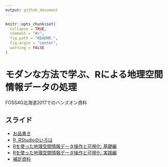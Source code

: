 ```yaml
---
output: github_document
---
```


<!-- README.md is generated from README.Rmd. Please edit that file -->

```r
knitr::opts_chunk$set(
  collapse = TRUE,
  comment = "#>",
  fig.path = "README-",
  fig.argin = "center",
  warning = FALSE
)
```

# モダンな方法で学ぶ、Rによる地理空間情報データの処理

FOSS4G北海道2017でのハンズオン資料

## スライド

- [お品書き](https://rawgit.com/uribo/foss4g_hkd_handson/master/slides/0-welcome.html)
- [R, RStudioのいろは](https://rawgit.com/uribo/foss4g_hkd_handson/master/slides/1-r-introduction.html)
- [Rを使った地理空間情報データ操作と可視化: 基礎編](https://rawgit.com/uribo/foss4g_hkd_handson/master/slides/2-data-manip-and-vis.html)
- [Rを使った地理空間情報データ操作と可視化: 実践編](https://rawgit.com/uribo/foss4g_hkd_handson/master/slides/2-data-manip-and-vis2.Rmd)
- [補足資料](https://rawgit.com/uribo/foss4g_hkd_handson/master/slides/3-advanced.html)
